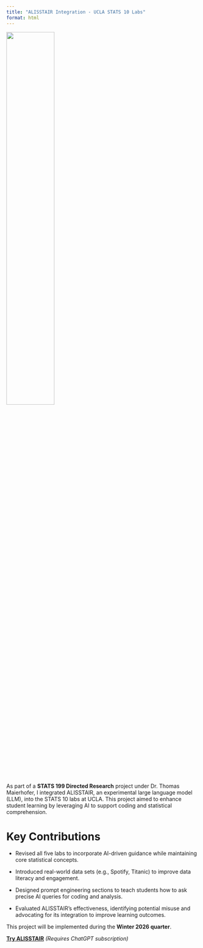 ```yaml
---
title: "ALISSTAIR Integration - UCLA STATS 10 Labs"
format: html
---
```


![](ALISSTAIR_photo.png){width=50%}

As part of a **STATS 199 Directed Research** project under Dr. Thomas Maierhofer, I integrated ALISSTAIR, an experimental large language model (LLM), into the STATS 10 labs at UCLA. This project aimed to enhance student learning by leveraging AI to support coding and statistical comprehension.

# Key Contributions

- Revised all five labs to incorporate AI-driven guidance while maintaining core statistical concepts.

- Introduced real-world data sets (e.g., Spotify, Titanic) to improve data literacy and engagement.

- Designed prompt engineering sections to teach students how to ask precise AI queries for coding and analysis.

- Evaluated ALISSTAIR's effectiveness, identifying potential misuse and advocating for its integration to improve learning outcomes.

This project will be implemented during the **Winter 2026 quarter**.

[**Try ALISSTAIR**](https://chat.openai.com/g/g-QfDmRy9AB-alisstair-stats-10) *(Requires ChatGPT subscription)*